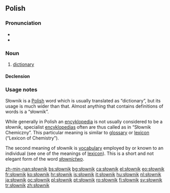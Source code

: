 ==Polish==

===Pronunciation===
* {{IPA|[ˈswɔvɲik]|lang=pl}}
* {{audio|pl-słownik.ogg|audio}}

===Noun===
{{infl|pl|noun|g=m}}

# [[dictionary]]

====Declension====
{{pl-decl-noun
|słownik|słowniki
|słownika|słowników
|słownikowi|słownikom
|słownik|słowniki
|słownikiem|słownikami
|słowniku|słownikach
|słowniku|słowniki
}}

===Usage notes===
Słownik is a [[Polish]] word which is usually translated as “dictionary”, but its usage is much wider than that. Almost anything that contains definitions of words is a “słownik”.

While generally in Polish an [[encyklopedia]] is not usually considered to be a słownik,
specialist [[encyklopedia]]s often are thus called as in “Słownik Chemiczny”. This particular meaning is similar to [[glossary]] or [[lexicon]] (“Lexicon of Chemistry”).

The second meaning of słownik is [[vocabulary]] employed by or known to an individual (see one of the meanings of [[lexicon]]). This is a short and not elegant form of the word ''[[słownictwo]]''.

[[zh-min-nan:słownik]]
[[bs:słownik]]
[[bg:słownik]]
[[ca:słownik]]
[[el:słownik]]
[[eo:słownik]]
[[fr:słownik]]
[[ko:słownik]]
[[hr:słownik]]
[[is:słownik]]
[[it:słownik]]
[[hu:słownik]]
[[nl:słownik]]
[[ja:słownik]]
[[oc:słownik]]
[[pl:słownik]]
[[pt:słownik]]
[[ro:słownik]]
[[fi:słownik]]
[[sv:słownik]]
[[tr:słownik]]
[[zh:słownik]]